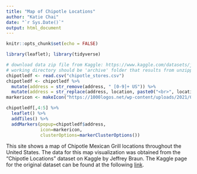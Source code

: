 ```yaml
---
title: "Map of Chipotle Locations"
author: "Katie Chai"
date: "`r Sys.Date()`"
output: html_document
---
```


```r
knitr::opts_chunk$set(echo = FALSE)
```

```r
library(leaflet); library(tidyverse)
```

```r
# download data zip file from Kaggle: https://www.kaggle.com/datasets/jeffreybraun/chipotle-locations/
# working directory should be 'archive' folder that results from unzipping downloaded 'archive.zip' to load 'chipotle_stores.csv'
chipotledf <- read.csv("chipotle_stores.csv")
chipotledf <- chipotledf %>%
  mutate(address = str_remove(address, " [0-9]+ US")) %>%
  mutate(address = str_replace(address, location, paste0("<br>", location)))
markericon <- makeIcon("https://1000logos.net/wp-content/uploads/2021/04/Chipotle-logo-500x281.png", iconWidth=100, iconHeight=60)
```

```r
chipotledf[,4:5] %>%
  leaflet() %>%
  addTiles() %>%
  addMarkers(popup=chipotledf$address, 
             icon=markericon,
             clusterOptions=markerClusterOptions())
```

This site shows a map of Chipotle Mexican Grill locations throughout the United States. The data for this map visualization was obtained from the "Chipotle Locations" dataset on Kaggle by Jeffrey Braun. The Kaggle page for the original dataset can be found at the following [link](https://www.kaggle.com/datasets/jeffreybraun/chipotle-locations/).